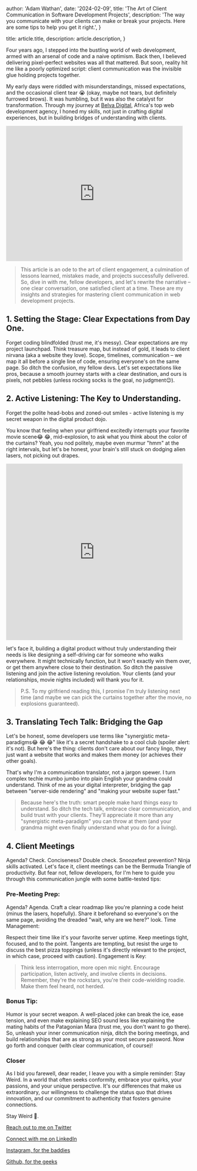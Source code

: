 
  author: 'Adam Wathan',
  date: '2024-02-09',
  title: 'The Art of Client Communication in Software Development Projects',
  description:
    'The way you communicate with your clients can make or break your projects. Here are some tips to help you get it right.',
}

  title: article.title,
  description: article.description,
}


Four years ago, I stepped into the bustling world of web development, armed with an arsenal of code and a naive optimism. Back then, I believed delivering pixel-perfect websites was all that mattered. But soon, reality hit me like a poorly optimized script: client communication was the invisible glue holding projects together.

My early days were riddled with misunderstandings, missed expectations, and the occasional client tear 😭 (okay, maybe not tears, but definitely furrowed brows). It was humbling, but it was also the catalyst for transformation. Through my journey at [Belva Digital](https://belvadigital.com/), Africa's top web development agency, I honed my skills, not just in crafting digital experiences, but in building bridges of understanding with clients.
<div style={{ display: 'flex', justifyContent: 'center' }}>
<iframe src="https://giphy.com/embed/oXB0K4oFw3fck" width="480" height="368" frameBorder="0" class="giphy-embed" allowFullScreen></iframe></div>

>This article is an ode to the art of client engagement, a culmination of lessons learned, mistakes made, and projects successfully delivered. So, dive in with me, fellow developers, and let's rewrite the narrative – one clear conversation, one satisfied client at a time. These are my insights and strategies for mastering client communication in web development projects.

## 1. Setting the Stage: Clear Expectations from Day One.

Forget coding blindfolded (trust me, it's messy). Clear expectations are my project launchpad. Think treasure map, but instead of gold, it leads to client nirvana (aka a website they love). Scope, timelines, communication – we map it all before a single line of code, ensuring everyone's on the same page. So ditch the confusion, my fellow devs. Let's set expectations like pros, because a smooth journey starts with a clear destination, and ours is pixels, not pebbles (unless rocking socks is the goal, no judgment😉).

## 2. Active Listening: The Key to Understanding.

Forget the polite head-bobs and zoned-out smiles - active listening is my secret weapon in the digital product dojo.

You know that feeling when your girlfriend excitedly interrupts your favorite movie scene😂 😂, mid-explosion, to ask what you think about the color of the curtains? Yeah, you nod politely, maybe even murmur "hmm" at the right intervals, but let's be honest, your brain's still stuck on dodging alien lasers, not picking out drapes.

<div style={{ display: 'flex', justifyContent: 'center' }}>
  <iframe src="https://giphy.com/embed/3o6fJeAiIpk5EeoC8o" width="480" height="480" frameBorder="0" className="giphy-embed" allowFullScreen></iframe>
</div>

let's face it, building a digital product without truly understanding their needs is like designing a self-driving car for someone who walks everywhere. It might technically function, but it won't exactly win them over, or get them anywhere close to their destination. So ditch the passive listening and join the active listening revolution. Your clients (and your relationships, movie nights included) will thank you for it.

>P.S. To my girlfriend reading this, I promise I'm truly listening next time (and maybe we can pick the curtains together after the movie, no explosions guaranteed).

## 3. Translating Tech Talk: Bridging the Gap

Let's be honest, some developers use terms like "synergistic meta-paradigms😂 😂 😂" like it's a secret handshake to a cool club (spoiler alert: it's not). But here's the thing: clients don't care about our fancy lingo, they just want a website that works and makes them money (or achieves their other goals).

That's why I'm a communication translator, not a jargon spewer. I turn complex techie mumbo jumbo into plain English your grandma could understand. Think of me as your digital interpreter, bridging the gap between "server-side rendering" and "making your website super fast."

>Because here's the truth: smart people make hard things easy to understand. So ditch the tech talk, embrace clear communication, and build trust with your clients. They'll appreciate it more than any "synergistic meta-paradigm" you can throw at them (and your grandma might even finally understand what you do for a living).


## 4. Client Meetings

Agenda? Check. Conciseness? Double check. Snoozefest prevention? Ninja skills activated. Let's face it, client meetings can be the Bermuda Triangle of productivity. But fear not, fellow developers, for I'm here to guide you through this communication jungle with some battle-tested tips:

### Pre-Meeting Prep:

Agenda? Agenda. Craft a clear roadmap like you're planning a code heist (minus the lasers, hopefully). Share it beforehand so everyone's on the same page, avoiding the dreaded "wait, why are we here?" look.
Time Management:

Respect their time like it's your favorite server uptime. Keep meetings tight, focused, and to the point. Tangents are tempting, but resist the urge to discuss the best pizza toppings (unless it's directly relevant to the project, in which case, proceed with caution).
Engagement is Key:

>Think less interrogation, more open mic night. Encourage participation, listen actively, and involve clients in decisions. Remember, they're the rockstars, you're their code-wielding roadie. Make them feel heard, not herded.
### Bonus Tip:

Humor is your secret weapon. A well-placed joke can break the ice, ease tension, and even make explaining SEO sound less like explaining the mating habits of the Patagonian Mara (trust me, you don't want to go there).
So, unleash your inner communication ninja, ditch the boring meetings, and build relationships that are as strong as your most secure password. Now go forth and conquer (with clear communication, of course)!

### Closer

As I bid you farewell, dear reader, I leave you with a simple reminder: Stay Weird. In a world that often seeks conformity, embrace your quirks, your passions, and your unique perspective. It's our differences that make us extraordinary, our willingness to challenge the status quo that drives innovation, and our commitment to authenticity that fosters genuine connections.

Stay Weird 🚀.

[Reach out to me on Twitter](https://twitter.com/godwill_codes)

[Connect with me on LinkedIn](https://www.linkedin.com/in/godwillcodes/)

[Instagram, for the baddies ](https://www.instagram.com/godwill.codes)

[Github, for the geeks](https://github.com/godwillcodes)


